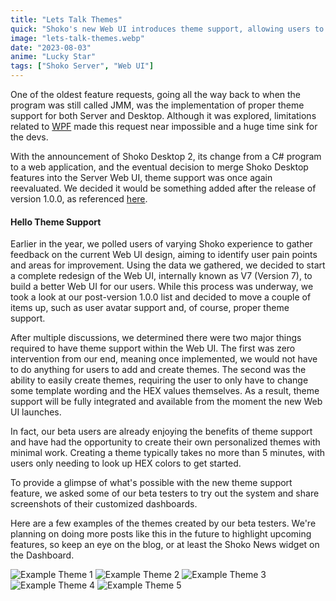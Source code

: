 ```yaml
---
title: "Lets Talk Themes"
quick: "Shoko's new Web UI introduces theme support, allowing users to easily create and apply custom themes with minimal effort." 
image: "lets-talk-themes.webp"
date: "2023-08-03"
anime: "Lucky Star"
tags: ["Shoko Server", "Web UI"]
---
```


One of the oldest feature requests, going all the way back to when the program was still called JMM, was the implementation of proper theme support for both Server and Desktop. Although it was explored, limitations related to [WPF](https://en.wikipedia.org/wiki/Windows_Presentation_Foundation) made this request near impossible and a huge time sink for the devs.

With the announcement of Shoko Desktop 2, its change from a C# program to a web application, and the eventual decision to merge Shoko Desktop features into the Server Web UI, theme support was once again reevaluated. We decided it would be something added after the release of version 1.0.0, as referenced [here](https://github.com/ShokoAnime/Shoko-WebUI/issues/112).

#### Hello Theme Support

Earlier in the year, we polled users of varying Shoko experience to gather feedback on the current Web UI design, aiming to identify user pain points and areas for improvement. Using the data we gathered, we decided to start a complete redesign of the Web UI, internally known as V7 (Version 7), to build a better Web UI for our users. While this process was underway, we took a look at our post-version 1.0.0 list and decided to move a couple of items up, such as user avatar support and, of course, proper theme support.

After multiple discussions, we determined there were two major things required to have theme support within the Web UI. The first was zero intervention from our end, meaning once implemented, we would not have to do anything for users to add and create themes. The second was the ability to easily create themes, requiring the user to only have to change some template wording and the HEX values themselves. As a result, theme support will be fully integrated and available from the moment the new Web UI launches.

In fact, our beta users are already enjoying the benefits of theme support and have had the opportunity to create their own personalized themes with minimal work. Creating a theme typically takes no more than 5 minutes, with users only needing to look up HEX colors to get started.

To provide a glimpse of what's possible with the new theme support feature, we asked some of our beta testers to try out the system and share screenshots of their customized dashboards.

Here are a few examples of the themes created by our beta testers. We're planning on doing more posts like this in the future to highlight upcoming features, so keep an eye on the blog, or at least the Shoko News widget on the Dashboard.

![Example Theme 1](/images/blog/lets-talk-themes-theme-01.webp)
![Example Theme 2](/images/blog/lets-talk-themes-theme-02.webp)
![Example Theme 3](/images/blog/lets-talk-themes-theme-03.webp)
![Example Theme 4](/images/blog/lets-talk-themes-theme-04.webp)
![Example Theme 5](/images/blog/lets-talk-themes-theme-05.webp)
